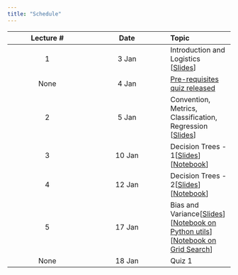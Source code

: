 ```yaml
---
title: "Schedule"
---
```


|Lecture #|Date|Topic|
|:---:|:---:|:---|
|1|3 Jan|Introduction and Logistics [[Slides](lectures/1-introduction.pdf)]|
|None| 4 Jan|[Pre-requisites quiz released](https://nipunbatra.github.io/ml2023/exams/prereq.html)|
|2|5 Jan|Convention, Metrics, Classification, Regression [[Slides](lectures/accuracy.pdf)]|
|3|10 Jan|Decision Trees - 1[[Slides](lectures/decision-tree-1.pdf)][[Notebook](https://nipunbatra.github.io/ml2023/notebooks/posts/tips.html)]|
|4|12 Jan|Decision Trees - 2[[Slides](lectures/decision-tree-2-bias-variance-1.pdf)][[Notebook](https://nipunbatra.github.io/ml2023/notebooks/posts/pivot-cross.html)]|
|5|17 Jan|Bias and Variance[[Slides](lectures/bias-variance-1.pdf)][[Notebook on Python utils](https://nipunbatra.github.io/ml2023/notebooks/posts/python-utils.html)][[Notebook on Grid Search](https://nipunbatra.github.io/ml2023/notebooks/posts/hyperparameter-1.html)]|
|None| 18 Jan| Quiz 1|



